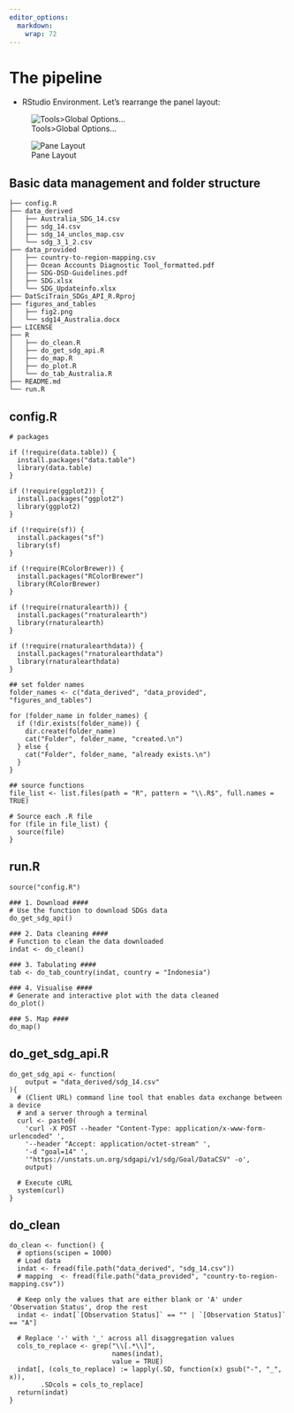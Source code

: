 ```yaml
---
editor_options: 
  markdown: 
    wrap: 72
---
```


# The pipeline

-   RStudio Environment. Let's rearrange the panel layout:

![Tools>Global Options...](images/img_panel00.png)

![Pane Layout](images/img_panel01.png)

## Basic data management and folder structure

```         
├── config.R
├── data_derived
│   ├── Australia_SDG_14.csv
│   ├── sdg_14.csv
│   ├── sdg_14_unclos_map.csv
│   └── sdg_3_1_2.csv
├── data_provided
│   ├── country-to-region-mapping.csv
│   ├── Ocean Accounts Diagnostic Tool_formatted.pdf
│   ├── SDG-DSD-Guidelines.pdf
│   ├── SDG.xlsx
│   └── SDG_Updateinfo.xlsx
├── DatSciTrain_SDGs_API_R.Rproj
├── figures_and_tables
│   ├── fig2.png
│   └── sdg14_Australia.docx
├── LICENSE
├── R
│   ├── do_clean.R
│   ├── do_get_sdg_api.R
│   ├── do_map.R
│   ├── do_plot.R
│   └── do_tab_Australia.R
├── README.md
└── run.R
```

## config.R

```
# packages

if (!require(data.table)) {
  install.packages("data.table")
  library(data.table)
}

if (!require(ggplot2)) {
  install.packages("ggplot2")
  library(ggplot2)
}

if (!require(sf)) {
  install.packages("sf")
  library(sf)
}

if (!require(RColorBrewer)) {
  install.packages("RColorBrewer")
  library(RColorBrewer)
}

if (!require(rnaturalearth)) {
  install.packages("rnaturalearth")
  library(rnaturalearth)
}

if (!require(rnaturalearthdata)) {
  install.packages("rnaturalearthdata")
  library(rnaturalearthdata)
}

## set folder names
folder_names <- c("data_derived", "data_provided", "figures_and_tables")

for (folder_name in folder_names) {
  if (!dir.exists(folder_name)) {
    dir.create(folder_name)
    cat("Folder", folder_name, "created.\n")
  } else {
    cat("Folder", folder_name, "already exists.\n")
  }
}

## source functions
file_list <- list.files(path = "R", pattern = "\\.R$", full.names = TRUE)

# Source each .R file
for (file in file_list) {
  source(file)
}
```

## run.R

```
source("config.R")

### 1. Download ####
# Use the function to download SDGs data
do_get_sdg_api()

### 2. Data cleaning ####
# Function to clean the data downloaded
indat <- do_clean()

### 3. Tabulating ####
tab <- do_tab_country(indat, country = "Indonesia")

### 4. Visualise ####
# Generate and interactive plot with the data cleaned
do_plot()

### 5. Map ####
do_map()
```

## do_get_sdg_api.R

```         
do_get_sdg_api <- function(
    output = "data_derived/sdg_14.csv"
){
  # (Client URL) command line tool that enables data exchange between a device 
  # and a server through a terminal
  curl <- paste0(
    'curl -X POST --header "Content-Type: application/x-www-form-urlencoded" ',
    '--header "Accept: application/octet-stream" ',
    '-d "goal=14" ',
    '"https://unstats.un.org/sdgapi/v1/sdg/Goal/DataCSV" -o', 
    output)
  
  # Execute cURL
  system(curl)
}
```

## do_clean
```
do_clean <- function() {
  # options(scipen = 1000)
  # Load data
  indat <- fread(file.path("data_derived", "sdg_14.csv"))
  # mapping  <- fread(file.path("data_provided", "country-to-region-mapping.csv"))
  
  # Keep only the values that are either blank or 'A' under 'Observation Status', drop the rest
  indat <- indat[`[Observation Status]` == "" | `[Observation Status]` == "A"]
  
  # Replace '-' with '_' across all disaggregation values
  cols_to_replace <- grep("\\[.*\\]",
                          names(indat), 
                          value = TRUE)
  indat[, (cols_to_replace) := lapply(.SD, function(x) gsub("-", "_", x)), 
        .SDcols = cols_to_replace]
  return(indat)
}
```
